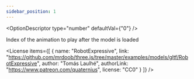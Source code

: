 ```yaml
---
sidebar_position: 1
---
```




<OptionDescriptor type="number" defaultVal={"0"} />

Index of the animation to play after the model is loaded

<div className="columns">
  <div className="column is-6">
    <View3D
      src="/egjs-view3d/model/RobotExpressive.glb"
      defaultAnimationIndex={0}
      showExampleCode />
  </div>
  <div className="column is-6">
    <View3D
      src="/egjs-view3d/model/RobotExpressive.glb"
      defaultAnimationIndex={1}
      showExampleCode />
  </div>
</div>

<License items={[
  {
    name: "RobotExpressive",
    link: "https://github.com/mrdoob/three.js/tree/master/examples/models/gltf/RobotExpressive",
    author: "Tomás Laulhé",
    authorLink: "https://www.patreon.com/quaternius",
    license: "CC0"
  }
]} />
